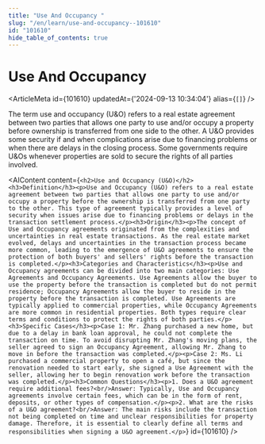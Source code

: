 ```yaml
---
title: "Use And Occupancy "
slug: "/en/learn/use-and-occupancy--101610"
id: "101610"
hide_table_of_contents: true
---
```



# Use And Occupancy 

<ArticleMeta id={101610} updatedAt={'2024-09-13 10:34:04'} alias={`[]`} />
<div className='border-solid border-b border-t-0 my-4 border-[var(--ifm-color-gray-300)]' />

The term use and occupancy (U&O) refers to a real estate agreement between two parties that allows one party to use and/or occupy a property before ownership is transferred from one side to the other. A U&O provides some security if and when complications arise due to financing problems or when there are delays in the closing process. Some governments require U&Os whenever properties are sold to secure the rights of all parties involved.

<AIContent content={`<h2>Use and Occupancy (U&O)</h2><h3>Definition</h3><p>Use and Occupancy (U&O) refers to a real estate agreement between two parties that allows one party to use and/or occupy a property before the ownership is transferred from one party to the other. This type of agreement typically provides a level of security when issues arise due to financing problems or delays in the transaction settlement process.</p><h3>Origin</h3><p>The concept of Use and Occupancy agreements originated from the complexities and uncertainties in real estate transactions. As the real estate market evolved, delays and uncertainties in the transaction process became more common, leading to the emergence of U&O agreements to ensure the protection of both buyers' and sellers' rights before the transaction is completed.</p><h3>Categories and Characteristics</h3><p>Use and Occupancy agreements can be divided into two main categories: Use Agreements and Occupancy Agreements. Use Agreements allow the buyer to use the property before the transaction is completed but do not permit residence; Occupancy Agreements allow the buyer to reside in the property before the transaction is completed. Use Agreements are typically applied to commercial properties, while Occupancy Agreements are more common in residential properties. Both types require clear terms and conditions to protect the rights of both parties.</p><h3>Specific Cases</h3><p>Case 1: Mr. Zhang purchased a new home, but due to a delay in bank loan approval, he could not complete the transaction on time. To avoid disrupting Mr. Zhang's moving plans, the seller agreed to sign an Occupancy Agreement, allowing Mr. Zhang to move in before the transaction was completed.</p><p>Case 2: Ms. Li purchased a commercial property to open a café, but since the renovation needed to start early, she signed a Use Agreement with the seller, allowing her to begin renovation work before the transaction was completed.</p><h3>Common Questions</h3><p>1. Does a U&O agreement require additional fees?<br/>Answer: Typically, Use and Occupancy agreements involve certain fees, which can be in the form of rent, deposits, or other types of compensation.</p><p>2. What are the risks of a U&O agreement?<br/>Answer: The main risks include the transaction not being completed on time and unclear responsibilities for property damage. Therefore, it is essential to clearly define all terms and responsibilities when signing a U&O agreement.</p>`} id={101610} />
